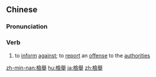 {{also|检举}}
==Chinese==
{{zh-forms|s=检举}}

===Pronunciation===
{{zh-pron
|m=jiǎnjǔ
|c=gim2 geoi2
|h=pfs=kiám-kí
|mn=kiám-kí/kiám-kú
|cat=v
}}

===Verb===
{{zh-verb}}

# to [[inform]] [[against]]; to [[report]] an [[offense]] to the [[authorities]]

{{zh-cat|Advanced}}

[[zh-min-nan:檢舉]]
[[hu:檢舉]]
[[ja:檢舉]]
[[zh:檢舉]]